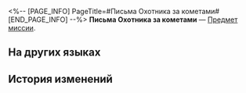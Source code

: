 <%-- [PAGE_INFO]
PageTitle=#Письма Охотника за кометами#
[END_PAGE_INFO] --%>
{{Предмет Инфобокс
|id          = 140106
|Изображение = Предмет Письма Охотника за кометами.png
|Тип         = Предмет миссии
|Инвентарь   = Миссии
|Редкость    = 3
|Эффект      = 
|Описание    = Письмо из космоса от Хосе Лазаро, Охотника за кометами. Полная чепуха.
}}
{{Описание|''«Будучи на космической станции, я смотрел в ночное небо в поисках далёких небесных тел. Эти облака звёзд, мягкие и манящие, пленили моё взволнованное сердце. Если ты похож на меня, это только вопрос времени, когда люди наградят тебя титулом Охотника за кометами».''}}
'''Письма Охотника за кометами''' — [[Предмет миссии]].

==На других языках==
{{На других языках
|en   = Letter From the Comet Hunter
|zhs  = 猎彗人来信
|zht  = 獵彗人來信
|ja   = コメットハンターからのお便り
|ko   = 코멧 헌터의 편지
|es   = Carta del cazador de cometas
|fr   = Lettre du chasseur de comètes
|ru   = Письма Охотника за кометами
|th   = จดหมายจากนักล่าดาวหาง
|vi   = Thư Từ Thợ Săn Sao Chổi
|de   = Brief des Kometenjägers
|id   = Buku dari Pemburu Komet
|pt   = Carta do Caça-cometas
}}

==История изменений==
{{История изменений|3.5}}